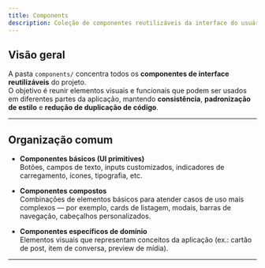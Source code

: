 ```yaml
---
title: Components
description: Coleção de componentes reutilizáveis da interface do usuário.
---
```


## Visão geral

A pasta `components/` concentra todos os **componentes de interface reutilizáveis** do projeto.  
O objetivo é reunir elementos visuais e funcionais que podem ser usados em diferentes partes da aplicação, mantendo **consistência**, **padronização de estilo** e **redução de duplicação de código**.

---

## Organização comum

- **Componentes básicos (UI primitives)**  
  Botões, campos de texto, inputs customizados, indicadores de carregamento, ícones, tipografia, etc.

- **Componentes compostos**  
  Combinações de elementos básicos para atender casos de uso mais complexos — por exemplo, cards de listagem, modais, barras de navegação, cabeçalhos personalizados.

- **Componentes específicos de domínio**  
  Elementos visuais que representam conceitos da aplicação (ex.: cartão de post, item de conversa, preview de mídia).

---